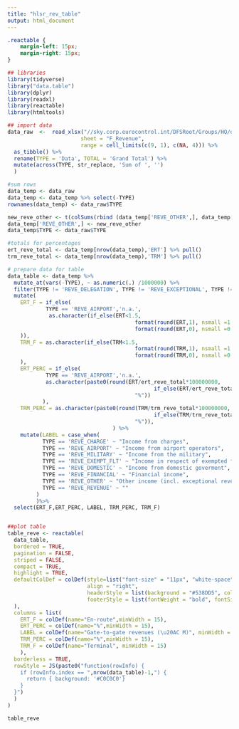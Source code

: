 ```yaml
---
title: "hlsr_rev_table"
output: html_document
---
```


```css

.reactable {
    margin-left: 15px;
    margin-right: 15px;
}

```


```r
## libraries
library(tidyverse)
library("data.table")
library(dplyr)
library(readxl)
library(reactable)
library(htmltools)
```

```r

## import data
data_raw  <-  read_xlsx("//sky.corp.eurocontrol.int/DFSRoot/Groups/HQ/dgof-pru/Project/ACE/Data for ACE landing page and digital reports/hlsr2021_data.xlsx",
                       sheet = "F_Revenue",
                       range = cell_limits(c(9, 1), c(NA, 4))) %>%
  as_tibble() %>% 
  rename(TYPE = 'Data', TOTAL = 'Grand Total') %>% 
  mutate(across(TYPE, str_replace, 'Sum of ', '')
  )

#sum rows
data_temp <- data_raw 
data_temp <- data_temp %>% select(-TYPE)
rownames(data_temp) <- data_raw$TYPE

new_reve_other <- t(colSums(rbind (data_temp['REVE_OTHER',], data_temp['REVE_EXCEPTIONAL',]), na.rm=TRUE))
data_temp['REVE_OTHER',] <- new_reve_other
data_temp$TYPE <- data_raw$TYPE

#totals for percentages
ert_reve_total <- data_temp[nrow(data_temp),'ERT'] %>% pull()
trm_reve_total <- data_temp[nrow(data_temp),'TRM'] %>% pull()

# prepare data for table
data_table <- data_temp %>% 
  mutate_at(vars(-TYPE), ~ as.numeric(.) /1000000) %>% 
  filter(TYPE != 'REVE_DELEGATION', TYPE != 'REVE_EXCEPTIONAL', TYPE != 'REVE_DELEGATION') %>% 
  mutate(
    ERT_F = if_else(
            TYPE == 'REVE_AIRPORT','n.a.',
             as.character(if_else(ERT<1.5,
                                        format(round(ERT,1), nsmall =1 ,big.mark= " "),
                                        format(round(ERT,0), nsmall =0 ,big.mark= " "))
    )),
    TRM_F = as.character(if_else(TRM<1.5,
                                        format(round(TRM,1), nsmall =1 ,big.mark= " "),
                                        format(round(TRM,0), nsmall =0 ,big.mark= " "))
    ),
    ERT_PERC = if_else(
            TYPE == 'REVE_AIRPORT','n.a.',
            as.character(paste0(round(ERT/ert_reve_total*100000000,
                                              if_else(ERT/ert_reve_total*100000000 <0.5,2,1)),
                                        "%"))
           ),
    TRM_PERC = as.character(paste0(round(TRM/trm_reve_total*100000000,
                                              if_else(TRM/trm_reve_total*100000000 <0.5,2,1)),
                                        "%")),
                                 ) %>% 
    mutate(LABEL = case_when(
           TYPE == 'REVE_CHARGE' ~ "Income from charges",
           TYPE == 'REVE_AIRPORT' ~ "Income from airport operators",
           TYPE == 'REVE_MILITARY' ~ "Income from the military",
           TYPE == 'REVE_EXEMPT_FLT' ~ "Income in respect of exempted flights",
           TYPE == 'REVE_DOMESTIC' ~ "Income from domestic goverment", 
           TYPE == 'REVE_FINANCIAL' ~ "Financial income",
           TYPE == 'REVE_OTHER' ~ "Other income (incl. exceptional revenue item)",
           TYPE == 'REVE_REVENUE' ~ ""
         )
         )%>% 
  select(ERT_F,ERT_PERC, LABEL, TRM_PERC, TRM_F)


##plot table
table_reve <- reactable(
  data_table,
  bordered = TRUE,
  pagination = FALSE,
  striped = FALSE,
  compact = TRUE,
  highlight = TRUE,
  defaultColDef = colDef(style=list("font-size" = "11px", "white-space"= "wrap"),
                         align = "right",
                         headerStyle = list(background = "#538DD5", color = "white", fontSize = "11px", style=list("white-space"= "wrap")),
                         footerStyle = list(fontWeight = "bold", fontSize = "11px", style=list("white-space"= "wrap"))
  ),
  columns = list(
    ERT_F = colDef(name="En-route",minWidth = 15),
    ERT_PERC = colDef(name="%",minWidth = 15),
    LABEL = colDef(name="Gate-to-gate revenues (\u20AC M)", minWidth = 40, align = "center"),
    TRM_PERC = colDef(name="%",minWidth = 15),
    TRM_F = colDef(name="Terminal", minWidth = 15)
    ),
  borderless = TRUE,
  rowStyle = JS(paste0("function(rowInfo) {
    if (rowInfo.index == ",nrow(data_table)-1,") {
      return { background: '#C0C0C0'}
    } 
  }")
  )
)

table_reve
```